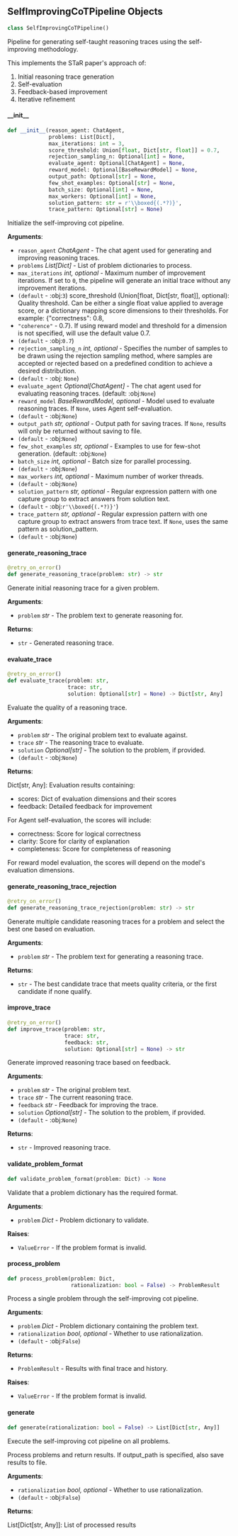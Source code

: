 <a id="camel.datagen.self_improving_cot"></a>

<a id="camel.datagen.self_improving_cot.SelfImprovingCoTPipeline"></a>

## SelfImprovingCoTPipeline Objects

```python
class SelfImprovingCoTPipeline()
```

Pipeline for generating self-taught reasoning traces
using the self-improving methodology.

This implements the STaR paper's approach of:
1. Initial reasoning trace generation
2. Self-evaluation
3. Feedback-based improvement
4. Iterative refinement

<a id="camel.datagen.self_improving_cot.SelfImprovingCoTPipeline.__init__"></a>

#### \_\_init\_\_

```python
def __init__(reason_agent: ChatAgent,
             problems: List[Dict],
             max_iterations: int = 3,
             score_threshold: Union[float, Dict[str, float]] = 0.7,
             rejection_sampling_n: Optional[int] = None,
             evaluate_agent: Optional[ChatAgent] = None,
             reward_model: Optional[BaseRewardModel] = None,
             output_path: Optional[str] = None,
             few_shot_examples: Optional[str] = None,
             batch_size: Optional[int] = None,
             max_workers: Optional[int] = None,
             solution_pattern: str = r'\\boxed{(.*?)}',
             trace_pattern: Optional[str] = None)
```

Initialize the self-improving cot pipeline.

**Arguments**:

- `reason_agent` _ChatAgent_ - The chat agent used for generating and
  improving reasoning traces.
- `problems` _List[Dict]_ - List of problem dictionaries to process.
- `max_iterations` _int, optional_ - Maximum number of improvement
  iterations. If set to `0`, the pipeline will generate an
  initial trace without any improvement iterations.
- `(default` - :obj:`3`)
  score_threshold (Union[float, Dict[str, float]], optional):
  Quality threshold. Can be either a single float value applied
  to average score, or a dictionary mapping score dimensions to
  their thresholds. For example: {"correctness": 0.8,
- `"coherence"` - 0.7}. If using reward model and threshold for a
  dimension is not specified, will use the default value 0.7.
- `(default` - :obj:`0.7`)
- `rejection_sampling_n` _int, optional_ - Specifies the number of
  samples to be drawn using the rejection sampling
  method, where samples are accepted or rejected based on
  a predefined condition to achieve a desired distribution.
- `(default` - :obj: `None`)
- `evaluate_agent` _Optional[ChatAgent]_ - The chat agent used for
  evaluating reasoning traces. (default: :obj:`None`)
- `reward_model` _BaseRewardModel, optional_ - Model used to evaluate
  reasoning traces. If `None`, uses Agent self-evaluation.
- `(default` - :obj:`None`)
- `output_path` _str, optional_ - Output path for saving traces. If
  `None`, results will only be returned without saving to file.
- `(default` - :obj:`None`)
- `few_shot_examples` _str, optional_ - Examples to use for few-shot
  generation. (default: :obj:`None`)
- `batch_size` _int, optional_ - Batch size for parallel processing.
- `(default` - :obj:`None`)
- `max_workers` _int, optional_ - Maximum number of worker threads.
- `(default` - :obj:`None`)
- `solution_pattern` _str, optional_ - Regular expression pattern with
  one capture group to extract answers from solution text.
- `(default` - :obj:`r'\\boxed{(.*?)}'`)
- `trace_pattern` _str, optional_ - Regular expression pattern with one
  capture group to extract answers from trace text. If `None`,
  uses the same pattern as solution_pattern.
- `(default` - :obj:`None`)

<a id="camel.datagen.self_improving_cot.SelfImprovingCoTPipeline.generate_reasoning_trace"></a>

#### generate\_reasoning\_trace

```python
@retry_on_error()
def generate_reasoning_trace(problem: str) -> str
```

Generate initial reasoning trace for a given problem.

**Arguments**:

- `problem` _str_ - The problem text to generate reasoning for.
  

**Returns**:

- `str` - Generated reasoning trace.

<a id="camel.datagen.self_improving_cot.SelfImprovingCoTPipeline.evaluate_trace"></a>

#### evaluate\_trace

```python
@retry_on_error()
def evaluate_trace(problem: str,
                   trace: str,
                   solution: Optional[str] = None) -> Dict[str, Any]
```

Evaluate the quality of a reasoning trace.

**Arguments**:

- `problem` _str_ - The original problem text to evaluate against.
- `trace` _str_ - The reasoning trace to evaluate.
- `solution` _Optional[str]_ - The solution to the problem, if provided.
- `(default` - :obj:`None`)
  

**Returns**:

  Dict[str, Any]: Evaluation results containing:
  - scores: Dict of evaluation dimensions and their scores
  - feedback: Detailed feedback for improvement
  
  For Agent self-evaluation, the scores will include:
  - correctness: Score for logical correctness
  - clarity: Score for clarity of explanation
  - completeness: Score for completeness of reasoning
  
  For reward model evaluation, the scores will depend on
  the model's evaluation dimensions.

<a id="camel.datagen.self_improving_cot.SelfImprovingCoTPipeline.generate_reasoning_trace_rejection"></a>

#### generate\_reasoning\_trace\_rejection

```python
@retry_on_error()
def generate_reasoning_trace_rejection(problem: str) -> str
```

Generate multiple candidate reasoning traces for a problem and
select the best one based on evaluation.

**Arguments**:

- `problem` _str_ - The problem text for generating a reasoning trace.
  

**Returns**:

- `str` - The best candidate trace that meets quality criteria, or the
  first candidate if none qualify.

<a id="camel.datagen.self_improving_cot.SelfImprovingCoTPipeline.improve_trace"></a>

#### improve\_trace

```python
@retry_on_error()
def improve_trace(problem: str,
                  trace: str,
                  feedback: str,
                  solution: Optional[str] = None) -> str
```

Generate improved reasoning trace based on feedback.

**Arguments**:

- `problem` _str_ - The original problem text.
- `trace` _str_ - The current reasoning trace.
- `feedback` _str_ - Feedback for improving the trace.
- `solution` _Optional[str]_ - The solution to the problem, if provided.
- `(default` - :obj:`None`)
  

**Returns**:

- `str` - Improved reasoning trace.

<a id="camel.datagen.self_improving_cot.SelfImprovingCoTPipeline.validate_problem_format"></a>

#### validate\_problem\_format

```python
def validate_problem_format(problem: Dict) -> None
```

Validate that a problem dictionary has the required format.

**Arguments**:

- `problem` _Dict_ - Problem dictionary to validate.
  

**Raises**:

- `ValueError` - If the problem format is invalid.

<a id="camel.datagen.self_improving_cot.SelfImprovingCoTPipeline.process_problem"></a>

#### process\_problem

```python
def process_problem(problem: Dict,
                    rationalization: bool = False) -> ProblemResult
```

Process a single problem through the self-improving cot pipeline.

**Arguments**:

- `problem` _Dict_ - Problem dictionary containing the problem text.
- `rationalization` _bool, optional_ - Whether to use rationalization.
- `(default` - :obj:`False`)
  

**Returns**:

- `ProblemResult` - Results with final trace and history.
  

**Raises**:

- `ValueError` - If the problem format is invalid.

<a id="camel.datagen.self_improving_cot.SelfImprovingCoTPipeline.generate"></a>

#### generate

```python
def generate(rationalization: bool = False) -> List[Dict[str, Any]]
```

Execute the self-improving cot pipeline on all problems.

Process problems and return results. If output_path is specified,
also save results to file.

**Arguments**:

- `rationalization` _bool, optional_ - Whether to use rationalization.
- `(default` - :obj:`False`)
  

**Returns**:

  List[Dict[str, Any]]: List of processed results

